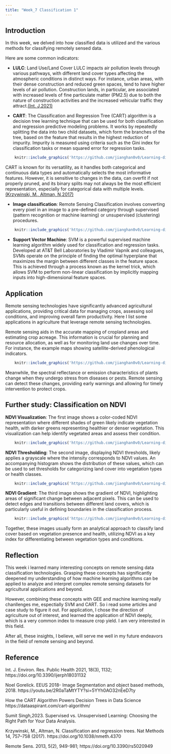 ```yaml
---
title: "Week_7 Classification 1"
---
```


## Introduction

In this week, we delved into how classified data is utilized and the various methods for classifying remotely sensed data.

Here are some common indicators:

-   **LULC**: Land Use/Land Cover LULC impacts air pollution levels through various pathways, with different land cover types affecting the atmospheric conditions in distinct ways. For instance, urban areas, with their dense construction and reduced green spaces, tend to have higher levels of air pollution. Construction lands, in particular, are associated with increased levels of fine particulate matter (PM2.5) due to both the nature of construction activities and the increased vehicular traffic they attract.[(Int. J,2021)](https://www.mdpi.com/1660-4601/18/3/1132)

-   **CART**: The Classification and Regression Tree (CART) algorithm is a decision tree learning technique that can be used for both classification and regression predictive modeling problems. It works by repeatedly splitting the data into two child datasets, which form the branches of the tree, based on the feature that results in the highest reduction of impurity. Impurity is measured using criteria such as the Gini index for classification tasks or mean squared error for regression tasks.

```r
    knitr::include_graphics('https://github.com/jianghan0v0/Learning-diary-han-jiang/raw/main/images/wk7-1.png')
```

CART is known for its versatility, as it handles both categorical and continuous data types and automatically selects the most informative features. However, it is sensitive to changes in the data, can overfit if not properly pruned, and its binary splits may not always be the most efficient representation, especially for categorical data with multiple levels.[(Krzywinski, M., Altman, N,2017)](https://www.nature.com/articles/nmeth.4370)

-   **Image classification**: Remote Sensing Classification involves converting every pixel in an image to a pre-defined category through supervised (pattern recognition or machine learning) or unsupervised (clustering) procedures.

```r
    knitr::include_graphics('https://github.com/jianghan0v0/Learning-diary-han-jiang/raw/main/images/wk7-2.png')
```

-   **Support Vector Machine**: SVM is a powerful supervised machine learning algorithm widely used for classification and regression tasks. Developed at AT&T Bell Laboratories by Vladimir Vapnik and colleagues, SVMs operate on the principle of finding the optimal hyperplane that maximizes the margin between different classes in the feature space. This is achieved through a process known as the kernel trick, which allows SVM to perform non-linear classification by implicitly mapping inputs into high-dimensional feature spaces.

## Application

Remote sensing technologies have significantly advanced agricultural applications, providing critical data for managing crops, assessing soil conditions, and improving overall farm productivity. Here I list some applications in agriculture that leverage remote sensing technologies.

Remote sensing aids in the accurate mapping of cropland areas and estimating crop acreage. This information is crucial for planning and resource allocation, as well as for monitoring land use changes over time. For instance, the example maps showing satellite-derived phenological indicators.

```r
    knitr::include_graphics('https://github.com/jianghan0v0/Learning-diary-han-jiang/raw/main/images/wk7-3.png')
```

Meanwhile, the spectral reflectance or emission characteristics of plants change when they undergo stress from diseases or pests. Remote sensing can detect these changes, providing early warnings and allowing for timely intervention to protect crops.

## Further study: Classification on NDVI

**NDVI Visualization**: The first image shows a color-coded NDVI representation where different shades of green likely indicate vegetation health, with darker greens representing healthier or denser vegetation. This visualization can help identify vegetated areas and assess their condition.

```r
    knitr::include_graphics('https://github.com/jianghan0v0/Learning-diary-han-jiang/raw/main/images/wk7-ndvi1.png')
```

**NDVI Thresholding**: The second image, displaying NDVI thresholds, likely applies a grayscale where the intensity corresponds to NDVI values. An accompanying histogram shows the distribution of these values, which can be used to set thresholds for categorizing land cover into vegetation types or health classes.

```r
    knitr::include_graphics('https://github.com/jianghan0v0/Learning-diary-han-jiang/raw/main/images/wk7-ndvi2.png')
```

**NDVI Gradient**: The third image shows the gradient of NDVI, highlighting areas of significant change between adjacent pixels. This can be used to detect edges and transitions between different land covers, which is particularly useful in defining boundaries in the classification process.

```r
    knitr::include_graphics('https://github.com/jianghan0v0/Learning-diary-han-jiang/raw/main/images/wk7-ndvi3.png')
```

Together, these images usually form an analytical approach to classify land cover based on vegetation presence and health, utilizing NDVI as a key index for differentiating between vegetation types and conditions.

## Reflection

This week i learned many interesting concepts on remote sensing data classification technologies. Grasping these concepts has significantly deepened my understanding of how machine learning algorithms can be applied to analyze and interpret complex remote sensing datasets for agricultural applications and beyond.

However, combining these concepts with GEE and machine learning really chanllenges me, espectially SVM and CART. So i read some articles and case study to figure it out. For application, I chose the direction of agriculture out of interest, and learned the application of NDVI deeply, which is a very common index to measure crop yield. I am very interested in this field.

After all, these insights, I believe, will serve me well in my future endeavors in the field of remote sensing and beyond.

## Reference

Int. J. Environ. Res. Public Health 2021, 18(3), 1132; https://doi.org/10.3390/ijerph18031132

Noel Gorelick. EEUS 2018- Image Segmentation and object based methods, 2018. https://youtu.be/2R0aTaMtYTY?si=5YYh0AO32nEeD7ty

How the CART Algorithm Powers Decision Trees in Data Science https://dataaspirant.com/cart-algorithm/

Sumit Singh,2023. Supervised vs. Unsupervised Learning: Choosing the Right Path for Your Data Analysis.

Krzywinski, M., Altman, N. Classification and regression trees. Nat Methods 14, 757--758 (2017). https://doi.org/10.1038/nmeth.4370

Remote Sens. 2013, 5(2), 949-981; https://doi.org/10.3390/rs5020949

